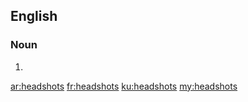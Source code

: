 ==English==

===Noun===
{{head|en}}

# {{plural of|headshot}}

[[ar:headshots]]
[[fr:headshots]]
[[ku:headshots]]
[[my:headshots]]